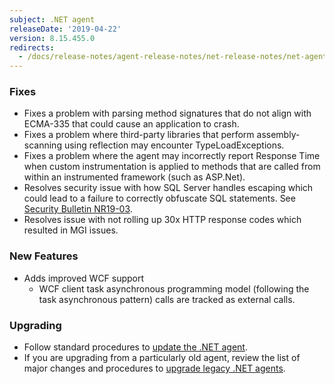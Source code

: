 ```yaml
---
subject: .NET agent
releaseDate: '2019-04-22'
version: 8.15.455.0
redirects:
  - /docs/release-notes/agent-release-notes/net-release-notes/net-agent-8154450
---
```


### Fixes

* Fixes a problem with parsing method signatures that do not align with ECMA-335 that could cause an application to crash.
* Fixes a problem where third-party libraries that perform assembly-scanning using reflection may encounter TypeLoadExceptions.
* Fixes a problem where the agent may incorrectly report Response Time when custom instrumentation is applied to methods that are called from within an instrumented framework (such as ASP.Net).
* Resolves security issue with how SQL Server handles escaping which could lead to a failure to correctly obfuscate SQL statements. See [Security Bulletin NR19-03](https://docs.newrelic.com/docs/using-new-relic/new-relic-security/security-bulletins/security-bulletin-nr19-03).
* Resolves issue with not rolling up 30x HTTP response codes which resulted in MGI issues.

### New Features

* Adds improved WCF support
  * WCF client task asynchronous programming model (following the task asynchronous pattern) calls are tracked as external calls.

### Upgrading

* Follow standard procedures to [update the .NET agent](/docs/agents/net-agent/installation-configuration/update-net-agent).
* If you are upgrading from a particularly old agent, review the list of major changes and procedures to [upgrade legacy .NET agents](/docs/agents/net-agent/troubleshooting/upgrade-legacy-net-agents).
